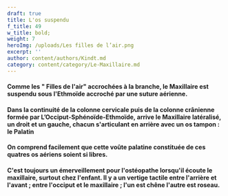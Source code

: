 ```yaml
---
draft: true
title: L'os suspendu
f_title: 49
w_title: bold;
weight: 7
heroImg: /uploads/Les filles de l’air.png
excerpt: ''
author: content/authors/Kindt.md
category: content/category/Le-Maxillaire.md
---
```


#### Comme les " Filles de l'air" accrochées à la branche, le Maxillaire est suspendu sous l'Ethmoïde accroché par une suture aérienne.

<Space height={16} />

#### Dans la continuité de la colonne&#xA;cervicale puis de la colonne crânienne formée par L’Occiput-Sphénoïde-Ethmoïde, arrive&#xA;le Maxillaire latéralisé, un droit et un gauche, chacun s'articulant en arrière avec un os tampon : le Palatin

<Space height={20} />

#### On comprend facilement que cette voûte palatine constituée de ces quatres os aériens soient si libres. 

<Space height={20} />

#### C'est toujours un émerveillement pour l'ostéopathe lorsqu'il écoute le maxillaire, surtout chez l'enfant. Il y a un vertige tactile entre l'arrière et l'avant ; entre l'occiput et le maxillaire ; l'un est chêne l'autre est roseau.
